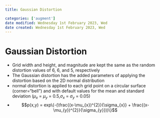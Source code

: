 ```yaml
---
title: Gaussian Distortion

categories: ['augment']
date modified: Wednesday 1st February 2023, Wed
date created: Wednesday 1st February 2023, Wed
---
```


# Gaussian Distortion


- Grid width and height, and magnitude are kept the same as the random distortion values of 6, 6, and 5, respectively
- The Gaussian distortion has the added parameters of applying the distortion based on the 2D normal distribution
- normal distortion is applied to each grid point on a circular surface (corner="bell") and with default values for the mean and standard deviation ($\mu_{x}$ = $\mu_{y}$ = 0.5,$\sigma_{x}$ = $\sigma_{y}$ = 0.05)
- $$p(x,y) = exp\{-(\frac{(x-\mu_{x})^{2}}{\sigma_{x}} + \frac{(x-\mu_{y})^{2}}{\sigma_{y}}))\}$$



